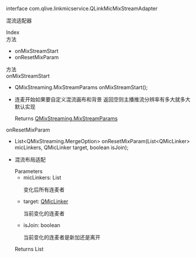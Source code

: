 <link rel="stylesheet" type="text/css" href="https://docs.qnsdk.com/styles/doc-v4-api.css" />
<div class="rtc-doc rtc-doc-page" id="rtc-doc">
<section class="rtc-doc-panel rtc-doc-describe rtc-doc-note">
                <p>interface com.qlive.linkmicservice.QLinkMicMixStreamAdapter</p>
                <p>混流适配器</p>
</section>
            <div class="rtc-doc-page-wrap">Index</div>
<section class="rtc-doc-panel">
        <div class="rtc-doc-page-title">方法</div>
        <ul class="rtc-doc-catalogue">
                <li><a onClick='document.location.replace(`${document.location.protocol}//${document.location.host}${document.location.pathname}${document.location.search}#onMixStreamStart`)'>onMixStreamStart</a></li>
                <li><a onClick='document.location.replace(`${document.location.protocol}//${document.location.host}${document.location.pathname}${document.location.search}#onResetMixParam`)'>onResetMixParam</a></li>
        </ul>
</section>
<div class="rtc-doc-page-wrap">方法</div>
<section class="rtc-doc-panel">
<div class="rtc-doc-page-title rtc-doc-antor" id="onMixStreamStart">onMixStreamStart</div>
<ul class="rtc-doc-page-container">
        <li class="rtc-doc-sign-signature">
QMixStreaming.MixStreamParams onMixStreamStart();</li>
    </li>
<li class="rtc-doc-page-description">
    <div class="rtc-doc-desc-wrap">
        <p>连麦开始如果要自定义混流画布和背景
 返回空则主播推流分辨率有多大就多大默认实现</p>
    </div>
    <div class="rtc-doc-returns-title">Returns <span><a href='https://developer.qiniu.com/lowcode/api/12075/QMixStreaming_MixStreamParams'>QMixStreaming.MixStreamParams</a></span></div>
</li>
</ul>
</section>
<section class="rtc-doc-panel">
<div class="rtc-doc-page-title rtc-doc-antor" id="onResetMixParam">onResetMixParam</div>
<ul class="rtc-doc-page-container">
        <li class="rtc-doc-sign-signature">
List&lt;QMixStreaming.MergeOption&gt; onResetMixParam(List&lt;QMicLinker&gt; micLinkers, QMicLinker target, boolean isJoin);</li>
    </li>
<li class="rtc-doc-page-description">
    <div class="rtc-doc-desc-wrap">
        <p>混流布局适配</p>
    </div>
<div class="rtc-doc-parameters-title">Parameters</div>
<ul class="rtc-doc-parameters">
    <li>
        <div>
            micLinkers: List
        </div>
                <p>变化后所有连麦者</p>
    </li>
    <li>
        <div>
            target: <a href='https://developer.qiniu.com/lowcode/api/12063/QMicLinker'>QMicLinker</a>
        </div>
                <p>当前变化的连麦者</p>
    </li>
    <li>
        <div>
            isJoin: boolean
        </div>
                <p>当前变化的连麦者是新加还是离开</p>
    </li>
</ul>
    <div class="rtc-doc-returns-title">Returns <span>List</span></div>
</li>
</ul>
</section>
</div>


